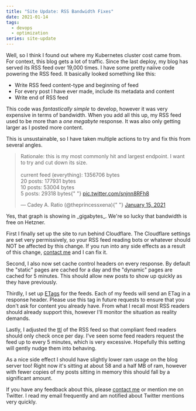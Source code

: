 ```yaml
---
title: "Site Update: RSS Bandwidth Fixes"
date: 2021-01-14
tags:
  - devops
  - optimization
series: site-update
---
```


Well, so I think I found out where my Kubernetes cluster cost came from. For
context, this blog gets a lot of traffic. Since the last deploy, my blog has
served its RSS feed over 19,000 times. I have some pretty naiive code powering
the RSS feed. It basically looked something like this:

- Write RSS feed content-type and beginning of feed
- For every post I have ever made, include its metadata and content
- Write end of RSS feed

This code was _fantastically simple_ to develop, however it was very expensive
in terms of bandwidth. When you add all this up, my RSS feed used to be more
than a _one megabyte_ response. It was also only getting larger as I posted more
content.

This is unsustainable, so I have taken multiple actions to try and fix this from
several angles.

<blockquote class="twitter-tweet">
  <p lang="en" dir="ltr">
    Rationale: this is my most commonly hit and largest endpoint. I want to try
    and cut down its size.
    <br />
    <br />
    current feed (everything): 1356706 bytes
    <br />
    20 posts: 177931 bytes
    <br />
    10 posts: 53004 bytes
    <br />5 posts: 29318 bytes{" "}
    <a href="https://t.co/snjnn8RFh8">pic.twitter.com/snjnn8RFh8</a>
  </p>
  &mdash; Cadey A. Ratio (@theprincessxena){" "}
  <a href="https://twitter.com/theprincessxena/status/1349892662871150594?ref_src=twsrc%5Etfw">
    January 15, 2021
  </a>
</blockquote> <script
  async
  src="https://platform.twitter.com/widgets.js"
  charset="utf-8"
></script>

<XeblogConv name="Mara" mood="hacker">
  Yes, that graph is showing in _gigabytes_. We're so lucky that bandwidth is
  free on Hetzner.
</XeblogConv>

First I finally set up the site to run behind Cloudflare. The Cloudflare
settings are set very permissively, so your RSS feed reading bots or whatever
should NOT be affected by this change. If you run into any side effects as a
result of this change, [contact me](/contact) and I can fix it.

Second, I also now set cache control headers on every response. By default the
"static" pages are cached for a day and the "dynamic" pages are cached for 5
minutes. This should allow new posts to show up quickly as they have previously.

Thirdly, I set up
[ETags](https://developer.mozilla.org/en-US/docs/Web/HTTP/Headers/ETag) for the
feeds. Each of my feeds will send an ETag in a response header. Please use this
tag in future requests to ensure that you don't ask for content you already
have. From what I recall most RSS readers should already support this, however
I'll monitor the situation as reality demands.

Lastly, I adjusted the
[ttl](https://cyber.harvard.edu/rss/rss.html#ltttlgtSubelementOfLtchannelgt) of
the RSS feed so that compliant feed readers should only check once per day. I've
seen some feed readers request the feed up to every 5 minutes, which is very
excessive. Hopefully this setting will gently nudge them into behaving.

As a nice side effect I should have slightly lower ram usage on the blog server
too! Right now it's sitting at about 58 and a half MB of ram, however with fewer
copies of my posts sitting in memory this should fall by a significant amount.

If you have any feedback about this, please [contact me](/contact) or mention me
on Twitter. I read my email frequently and am notified about Twitter mentions
very quickly.
